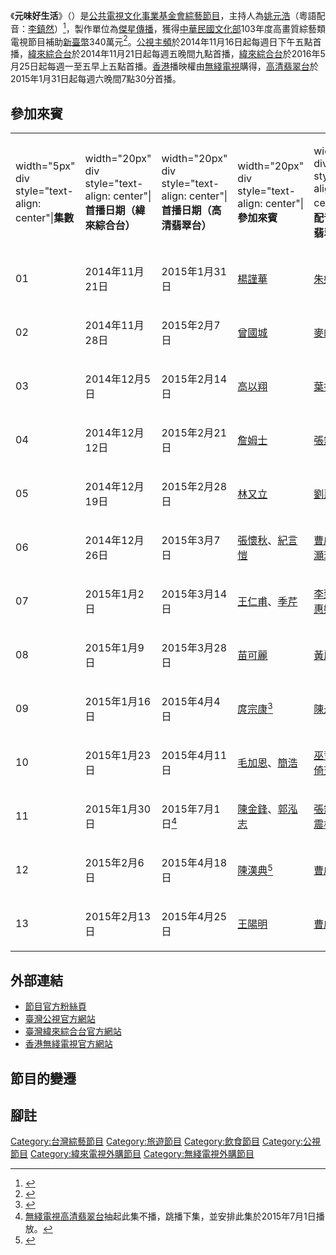 {{Infobox television
| 名稱 = 元味好生活
| 英文名稱 = {{lang|en|Love Travel & Life}}
| 原名 = 
| 圖片 = [[File:Love_Travel_&_Life.png|280px]]
| 分類 = 行腳節目
| 主持 = [[姚元浩|姚元浩]]
| 配音= [[李鎮然|李鎮然]]（[[粵語|粵語]]）
| 片頭曲 = 
| 語言 = [[中華民國國語|國語]]
| 製作人 = 
| 製作公司 = 傑星傳播有限公司
| 執行製作人 = 
| 製作群 = 
| 編審 = 
| 燈光 = 
| 後製 = 
| 成音 =  
| 技術指導 = 
| 現場指導 = 
| 助理導播 =   
| 美術指導 =  
| 宣傳 = 
| 布景 = 
| 服裝 = 
| 國家={{ROC-TW}}
| 外景=
| 每集長 = 60分鐘（連[[廣告|廣告]]）
| 首播國家 = {{TWN}}
| 頻道 = [[公視主頻|公視主頻]]
| 開始 = 2014年11月16日
| 結束 = 2015年2月8日
| 首播國家1 = {{TWN}}
| 頻道1 = [[緯來綜合台|緯來綜合台]]
| 開始1 = 2014年11月21日
| 結束1 = 2015年2月13日
| 首播國家2 = {{HKG}}
| 頻道2 = [[高清翡翠台|高清翡翠台]]
| 開始2 = 2015年1月31日
| 結束2 = 2015年4月25日（第11集除外）<br>2015年7月1日（第11集）
| 首播國家3 = {{TWN}}
| 頻道3 = [[緯來育樂台|緯來育樂台]]
| 開始3 = 2016年5月25日
| 結束3 = 2016年6月17日
| 集數 = 13集
| 官方網站 = http://ontv.videoland.com.tw/channel/LoveTravelLife/intro.asp
|}}

《'''元味好生活'''》（{{lang-en|'''Love Travel & Life'''}}）是[[公共電視文化事業基金會|公共電視文化事業基金會]][[綜藝節目|綜藝節目]]，主持人為[[姚元浩|姚元浩]]（粵語配音：[[李鎮然|李鎮然]]）<ref>{{Cite web |url=http://www.appledaily.com.tw/realtimenews/article/new/20141114/506376/ |title=姚元浩愛吃王心凌豆腐　考慮露營婚禮 |accessdate=2015-02-07 |archive-date=2016-03-04 |archive-url=https://web.archive.org/web/20160304142309/http://www.appledaily.com.tw/realtimenews/article/new/20141114/506376/ |dead-url=no }}</ref>，製作單位為[[傑星傳播|傑星傳播]]，獲得[[中華民國文化部|中華民國文化部]]103年度高畫質綜藝類電視節目補助[[新臺幣|新臺幣]]340萬元<ref>{{Cite web |url=http://ntso.gov.tw/BAMID/Code/NewListContent1.aspx?id=8e629cf6-4e85-4e73-8a51-f629b1c7c37f |title=103年度高畫質綜藝類電視節目補助名單 |accessdate=2015-02-07 |archive-date=2015-02-07 |archive-url=https://web.archive.org/web/20150207141503/http://ntso.gov.tw/BAMID/Code/NewListContent1.aspx?id=8e629cf6-4e85-4e73-8a51-f629b1c7c37f |dead-url=no }}</ref>。[[公視主頻|公視主頻]]於2014年11月16日起每週日下午五點首播，[[緯來綜合台|緯來綜合台]]於2014年11月21日起每週五晚間九點首播，[[緯來綜合台|緯來綜合台]]於2016年5月25日起每週一至五早上五點首播。[[香港|香港]]播映權由[[無綫電視|無綫電視]]購得，[[高清翡翠台|高清翡翠台]]於2015年1月31日起每週六晚間7點30分首播。

== 參加來賓 ==
{|class="wikitable" style="width:60%"
|- style="background:gold; color:white"
|width="5px" div style="text-align: center"|'''集數'''||width="20px" div style="text-align: center"|'''首播日期（緯來綜合台）'''||width="20px" div style="text-align: center"|'''首播日期（高清翡翠台）'''||width="20px" div style="text-align: center"|'''參加來賓'''||width="5px" div style="text-align: center"|'''粵語配音（高清翡翠台）'''
|-
|01||2014年11月21日||2015年1月31日||[[楊謹華|楊謹華]]||[[朱妙蘭|朱妙蘭]]
|-
|02||2014年11月28日||2015年2月7日||[[曾國城|曾國城]]||[[麥皓豐|麥皓豐]]
|-
|03||2014年12月5日||2015年2月14日||[[高以翔|高以翔]]||[[葉振聲|葉振聲]]
|-
|04||2014年12月12日||2015年2月21日||[[詹姆士_(廚師)|詹姆士]]||[[張錦江|張錦江]]
|-
|05||2014年12月19日||2015年2月28日||[[林又立|林又立]]||[[劉惠雲|劉惠雲]]
|-
|06||2014年12月26日||2015年3月7日||[[張懷秋|張懷秋]]、[[簡孝儒|紀言愷]]||[[曹啟謙|曹啟謙]]、[[陳灝瑋|陳灝瑋]]
|-
|07||2015年1月2日||2015年3月14日||[[王仁甫|王仁甫]]、[[季芹|季芹]]||[[李致林|李致林]]、[[魏惠娥|魏惠娥]]
|-
|08||2015年1月9日||2015年3月28日||[[苗可麗|苗可麗]]||[[黃麗芳|黃麗芳]]
|-
|09||2015年1月16日||2015年4月4日||[[庹宗康|庹宗康]]<ref>{{Cite web |url=http://www.ettoday.net/news/20150116/452116.htm |title=超威！ 姚元浩衝浪全程嘴咬「攝影機」拍攝 |accessdate=2015-02-07 |archive-date=2015-09-24 |archive-url=https://web.archive.org/web/20150924135121/http://www.ettoday.net/news/20150116/452116.htm |dead-url=no }}</ref>||[[陳永信|陳永信]]
|-
|10||2015年1月23日||2015年4月11日||[[毛加恩|毛加恩]]、[[簡浩|簡浩]]||[[巫哲棋|巫哲棋]]、[[周倚天|周倚天]]
|-
|11||2015年1月30日||2015年7月1日<ref>[[無綫電視|無綫電視]][[高清翡翠台|高清翡翠台]]抽起此集不播，跳播下集，並安排此集於2015年7月1日播放。</ref>||[[陳金鋒|陳金鋒]]、[[郭泓志|郭泓志]]||[[張錦江|張錦江]]、[[李震權|李震權]]
|-
|12||2015年2月6日||2015年4月18日||[[陳漢典|陳漢典]]<ref>{{Cite web |url=http://www.ettoday.net/news/20150206/463730.htm |title=陳漢典竟比楊謹華嬌弱！姚元浩：你怎比女王還需我照顧 |accessdate=2015-02-07 |archive-date=2015-09-24 |archive-url=https://web.archive.org/web/20150924135737/http://www.ettoday.net/news/20150206/463730.htm |dead-url=no }}</ref>||[[曹啟謙|曹啟謙]]
|-
|13||2015年2月13日||2015年4月25日||[[王陽明_(演員)|王陽明]]||[[曹啟謙|曹啟謙]]
|}

== 外部連結 ==
*[https://www.facebook.com/how.camping 節目官方粉絲頁]
*[http://www.pts.org.tw/LoveTravelLife/index.html 臺灣公視官方網站] {{Wayback|url=http://www.pts.org.tw/LoveTravelLife/index.html |date=20200927174206 }}{{zh-tw}}
*[http://ontv.videoland.com.tw/channel/LoveTravelLife/intro.asp 臺灣緯來綜合台官方網站] {{Wayback|url=http://ontv.videoland.com.tw/channel/LoveTravelLife/intro.asp |date=20200919030204 }}{{zh-tw}}
*[http://programme.tvb.com/foodandtravel/lovetravelnlife 香港無綫電視官方網站] {{Wayback|url=http://programme.tvb.com/foodandtravel/lovetravelnlife |date=20150207124935 }}{{zh-hk}}

==節目的變遷==
{{電視節目的變遷
|電視台={{TWN}} [[公視主頻|公視主頻]]
|播放檔次=星期日 17:00 - 18:00
|節目名稱=元味好生活<br>（2014.11.16 - 2015.02.08）
|上一節目=[[祖孫玩很大|祖孫玩很大]]<br>（2014.11.09）
|下一節目=[[]]<br>（2015.02.15）
}}
{{電視節目的變遷
|電視台={{TWN}} [[緯來綜合台|緯來綜合台]]
|播放檔次=星期五 21:00 - 22:00
|節目名稱=元味好生活<br>（2014.11.21 - 2015.02.13）
|上一節目=[[風水!有關係|風水!有關係]]<br>（2014.11.07 - 2014.11.14）
|下一節目=[[風水!有關係|風水!有關係]]<br>（2015.02.20）
}}
{{電視節目的變遷
|電視台={{HKG}} [[無綫電視|無綫電視]][[高清翡翠台|高清翡翠台]]
|播放檔次=星期六 07:00 - 08:00及19:30 - 20:30<br>3月21日 暫停播映
|節目名稱=元味好生活<br>（第11集除外）<br>（2015.01.31 - 2015.04.25）
|上一節目=[[食在好源頭|食在好源頭]]（第三輯）<br>（2014.11.01 - 2015.01.24）
|下一節目=[[萬里尋爸|萬里尋爸]]（中國篇）<br>（2015.05.02 - 2015.05.23）
|2電視台={{HKG}} [[無綫電視|無綫電視]][[高清翡翠台|高清翡翠台]]
|2播放檔次=星期三 11:00-12:00
|2節目名稱=元味好生活<br>（第11集）<br>（2015.07.01）
|2上一節目=[[創富坊|創富坊]]
|2下一節目=[[創富坊|創富坊]]
}}
{{電視節目的變遷
|電視台={{TWN}} [[緯來育樂台|緯來育樂台]]
|播放檔次=星期一至五 05:00 - 06:00
|節目名稱=元味好生活<br>（2016.5.25 - 2016.6.17）
|上一節目=[[愛喲我的媽|愛喲我的媽]]
|下一節目=[[台灣生態部落格|台灣生態部落格]]
}}
{{電視節目的變遷
|電視台={{MAS}} [[TV2_(馬來西亞)|TV2]]
|播放檔次=星期一至五 18:00 - 19:00<ref>[http://web.archive.org/web/20190319012548if_/https://i.loli.net/2019/03/19/5c90450e572af.png TV2節目表]，2019/03/12</ref>
|節目名稱=元味好生活<br>（2019.3.12 - ）
|上一節目=Lembayung Kasihmu
|下一節目=
}}

== 腳註 ==
<references/>

[[Category:台灣綜藝節目|Category:台灣綜藝節目]]
[[Category:旅遊節目|Category:旅遊節目]]
[[Category:飲食節目|Category:飲食節目]]
[[Category:公視節目|Category:公視節目]]
[[Category:緯來電視外購節目|Category:緯來電視外購節目]]
[[Category:無綫電視外購節目|Category:無綫電視外購節目]]